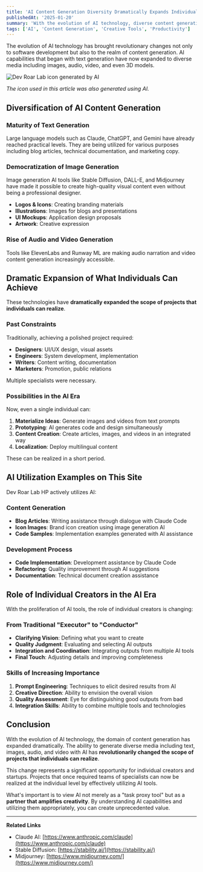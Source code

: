 ```yaml
---
title: 'AI Content Generation Diversity Dramatically Expands Individual Possibilities'
publishedAt: '2025-01-20'
summary: 'With the evolution of AI technology, diverse content generation beyond text—including images, audio, and video—has become possible, revolutionizing what individuals can achieve alone'
tags: ['AI', 'Content Generation', 'Creative Tools', 'Productivity']
---
```


The evolution of AI technology has brought revolutionary changes not only to software development but also to the realm of content generation. AI capabilities that began with text generation have now expanded to diverse media including images, audio, video, and even 3D models.

<Image src="/images/ai-generated-icon.png" alt="Dev Roar Lab icon generated by AI" width={400} height={400} />

*The icon used in this article was also generated using AI.*

## Diversification of AI Content Generation

### Maturity of Text Generation

Large language models such as Claude, ChatGPT, and Gemini have already reached practical levels. They are being utilized for various purposes including blog articles, technical documentation, and marketing copy.

### Democratization of Image Generation

Image generation AI tools like Stable Diffusion, DALL-E, and Midjourney have made it possible to create high-quality visual content even without being a professional designer.

- **Logos & Icons**: Creating branding materials
- **Illustrations**: Images for blogs and presentations
- **UI Mockups**: Application design proposals
- **Artwork**: Creative expression

### Rise of Audio and Video Generation

Tools like ElevenLabs and Runway ML are making audio narration and video content generation increasingly accessible.

## Dramatic Expansion of What Individuals Can Achieve

These technologies have **dramatically expanded the scope of projects that individuals can realize**.

### Past Constraints

Traditionally, achieving a polished project required:

- **Designers**: UI/UX design, visual assets
- **Engineers**: System development, implementation
- **Writers**: Content writing, documentation
- **Marketers**: Promotion, public relations

Multiple specialists were necessary.

### Possibilities in the AI Era

Now, even a single individual can:

1. **Materialize Ideas**: Generate images and videos from text prompts
2. **Prototyping**: AI generates code and design simultaneously
3. **Content Creation**: Create articles, images, and videos in an integrated way
4. **Localization**: Deploy multilingual content

These can be realized in a short period.

## AI Utilization Examples on This Site

Dev Roar Lab HP actively utilizes AI:

### Content Generation

- **Blog Articles**: Writing assistance through dialogue with Claude Code
- **Icon Images**: Brand icon creation using image generation AI
- **Code Samples**: Implementation examples generated with AI assistance

### Development Process

- **Code Implementation**: Development assistance by Claude Code
- **Refactoring**: Quality improvement through AI suggestions
- **Documentation**: Technical document creation assistance

## Role of Individual Creators in the AI Era

With the proliferation of AI tools, the role of individual creators is changing:

### From Traditional "Executor" to "Conductor"

- **Clarifying Vision**: Defining what you want to create
- **Quality Judgment**: Evaluating and selecting AI outputs
- **Integration and Coordination**: Integrating outputs from multiple AI tools
- **Final Touch**: Adjusting details and improving completeness

### Skills of Increasing Importance

1. **Prompt Engineering**: Techniques to elicit desired results from AI
2. **Creative Direction**: Ability to envision the overall vision
3. **Quality Assessment**: Eye for distinguishing good outputs from bad
4. **Integration Skills**: Ability to combine multiple tools and technologies

## Conclusion

With the evolution of AI technology, the domain of content generation has expanded dramatically. The ability to generate diverse media including text, images, audio, and video with AI has **revolutionarily changed the scope of projects that individuals can realize**.

This change represents a significant opportunity for individual creators and startups. Projects that once required teams of specialists can now be realized at the individual level by effectively utilizing AI tools.

What's important is to view AI not merely as a "task proxy tool" but as a **partner that amplifies creativity**. By understanding AI capabilities and utilizing them appropriately, you can create unprecedented value.

---

**Related Links**

- Claude AI: [https://www.anthropic.com/claude](https://www.anthropic.com/claude)
- Stable Diffusion: [https://stability.ai/](https://stability.ai/)
- Midjourney: [https://www.midjourney.com/](https://www.midjourney.com/)
